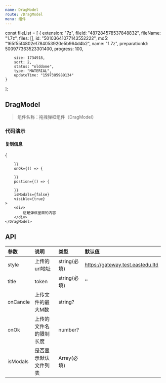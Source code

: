 ```yaml
---
name: DragModel
route: /DragModel
menu: 组件
---
```


const fileList = [
    {
        extension: "7z",
        fileId: "487284578537848832",
        fileName: "1.7z",
        files: [],
        id: "50103641077143552222",
        md5: "165f55f4802e1784053920e5b964d4b2",
        name: "1.7z",
        preparationId: 500977363523301400,
        progress: 100,
        
        size: 1734918,
        sort: 2,
        status: "olddone",
        type: "MATERIAL",
        updateTime: "1597385989134"
    }
];

## DragModel

> 组件名称：拖拽弹框组件（DragModel）

### 代码演示

#### 复制信息

<Playground>   
    <DragModel
        style={{
            width: '500px',
            height: '500px',
            right: '100px',
            top: '100px'
        }}
        title="拖拽弹框"
        onCancle={() => {
           
        }}
        onOk={() => {

        }}
        postion={() => {
            
        }}
        isModals={false}
        visible={true}
    >   
        <div>
            这是弹框里面的内容
        </div>
    </DragModel>


</Playground>

## API

|参数|说明|类型|默认值|
|:--|:--|:--|:--|
|style|上传的url地址|string(必填)|https://gateway.test.eastedu.ltd|
|title|token|string(必填)|''|
|onCancle|上传文件的最大M数|string?||
|onOk|上传的文件名的限制长度|number?||
|isModals|是否显示默认文件列表|Arrey(必填)||

